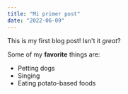 ```yaml
---
title: "Mi primer post"
date: "2022-06-09"
---
```


This is my first blog post! Isn't it *great*?

Some of my **favorite** things are:

* Petting dogs
* Singing
* Eating potato-based foods
